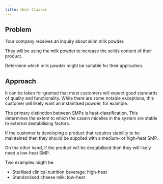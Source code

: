 ```yaml
---
title: Heat Classes
---
```


::: {.callout-important}

## Problem

Your company receives an inquiry
about skim milk powder.

They will be using the milk powder
to increase the solids content of
their product.

Determine which milk powder might
be suitable for their application.

:::

## Approach

It can be taken for granted that most
customers will expect good standards of
quality and functionality.
While there are some notable exceptions,
this customer will likely want an instantised
powder, for example.

The primary distinction between
SMPs is heat-classification.
This determines the extent to which
the casein micelles in the system
are stable to external destabilising
factors.

If the customer is developing a product
that requires stability to be maintained
then they should be supplied with a 
medium- or high-heat SMP.

On the other hand, if the product will be
destabilised then they will likely need a
low-heat SMP.

Two examples might be:

- Sterilised clinical nutrition beverage: high-heat
- Standardised cheese milk: low-heat
